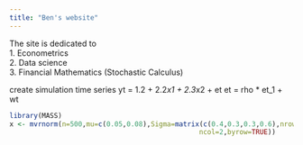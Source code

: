```yaml
---
title: "Ben's website"
---
```

  
The site is dedicated to  
1. Econometrics  
2. Data science  
3. Financial Mathematics (Stochastic Calculus)  

create simulation time series
yt = 1.2 + 2.2*x1 + 2.3*x2 + et
et = rho * et_1 + wt
```r
library(MASS)
x <- mvrnorm(n=500,mu=c(0.05,0.08),Sigma=matrix(c(0.4,0.3,0.3,0.6),nrow=2,
                                               ncol=2,byrow=TRUE))
```